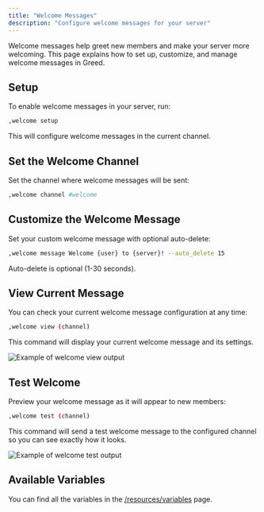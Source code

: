 ```yaml
---
title: "Welcome Messages"
description: "Configure welcome messages for your server"
---
```


Welcome messages help greet new members and make your server more welcoming. This page explains how to set up, customize, and manage welcome messages in Greed.

## Setup

To enable welcome messages in your server, run:

```bash
,welcome setup
```

This will configure welcome messages in the current channel.

## Set the Welcome Channel

Set the channel where welcome messages will be sent:

```bash
,welcome channel #welcome
```

## Customize the Welcome Message

Set your custom welcome message with optional auto-delete:

```bash
,welcome message Welcome {user} to {server}! --auto_delete 15
```

Auto-delete is optional (1-30 seconds).

## View Current Message

You can check your current welcome message configuration at any time:

```bash
,welcome view (channel)
```

This command will display your current welcome message and its settings.

![Example of welcome view output](../../images/server-configuration/system/welcome-view.png)

## Test Welcome

Preview your welcome message as it will appear to new members:

```bash
,welcome test (channel)
```

This command will send a test welcome message to the configured channel so you can see exactly how it looks.

![Example of welcome test output](../../images/server-configuration/system/welcome-test.png)

## Available Variables
<Note>You can find all the variables in the [/resources/variables](/resources/variables) page.</Note>
